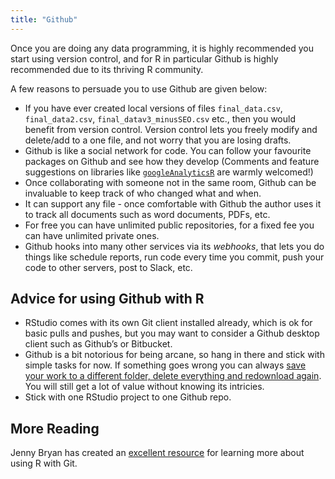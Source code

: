 ```yaml
---
title: "Github"
---
```


Once you are doing any data programming, it is highly recommended you start using version control, and for R in particular Github is highly recommended due to its thriving R community.

A few reasons to persuade you to use Github are given below:

* If you have ever created local versions of files `final_data.csv`, `final_data2.csv`, `final_datav3_minusSEO.csv` etc., then you would benefit from version control.  Version control lets you freely modify and delete/add to a one file, and not worry that you are losing drafts.
* Github is like a social network for code.  You can follow your favourite packages on Github and see how they develop (Comments and feature suggestions on libraries like [`googleAnalyticsR`](https://github.com/MarkEdmondson1234/googleAnalyticsR) are warmly welcomed!)
* Once collaborating with someone not in the same room, Github can be invaluable to keep track of who changed what and when.
* It can support any file - once comfortable with Github the author uses it to track all documents such as word documents, PDFs, etc.
* For free you can have unlimited public repositories, for a fixed fee you can have unlimited private ones.
* Github hooks into many other services via its *webhooks*, that lets you do things like schedule reports, run code every time you commit, push your code to other servers, post to Slack, etc.

## Advice for using Github with R

* RStudio comes with its own Git client installed already, which is ok for basic pulls and pushes, but you may want to consider a Github desktop client such as Github's or Bitbucket.
* Github is a bit notorious for being arcane, so hang in there and stick with simple tasks for now.  If something goes wrong you can always [save your work to a different folder, delete everything and redownload again](https://xkcd.com/1597/).  You will still get a lot of value without knowing its intricies.
* Stick with one RStudio project to one Github repo.

## More Reading

Jenny Bryan has created an [excellent resource](http://happygitwithr.com/) for learning more about using R with Git.